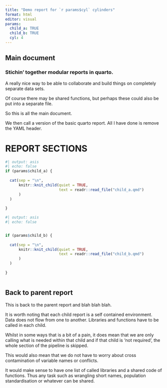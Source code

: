 ---
title: "Demo report for `r params$cyl` cylinders"
format: html
editor: visual
params:
  child_a: TRUE
  child_b: TRUE
  cyl: 4
---

## Main document

### Stichin' together modular reports in quarto.

A really nice way to be able to collaborate and build things on completely separate data sets.

Of course there may be shared functions, but perhaps these could also be put into a separate file.

So this is all the main document.  

We then call a version of the basic quarto report.  All I have done is remove the YAML header.



# REPORT SECTIONS


```{r}
#| output: asis
#| echo: false
if (params$child_a) { 
  
  cat(sep = "\n",
      knitr::knit_child(quiet = TRUE,
                        text = readr::read_file("child_a.qmd")
      )
  )
  
}
```


```{r}
#| output: asis
#| echo: false


if (params$child_b) { 
  
  cat(sep = "\n",
      knitr::knit_child(quiet = TRUE,
                        text = readr::read_file("child_b.qmd")
      )
  )
  
}



```

## Back to parent report

This is back to the parent report and blah blah blah.

It is worth noting that each child report is a self contained environment.  Data does not flow from one to another.  Libraries and functions have to be called in each child.

Whilst in some ways that is a bit of a pain, it does mean that we are only calling what is needed within that child and if that child is 'not required', the whole section of the pipeline is skipped.  

This would also mean that we do not have to worry about cross contamination of variable names or conflicts.

It would make sense to have one list of called libraries and a shared code of functions. Thus any task such as wrangling short names, population standardisation or whatever can be shared.


